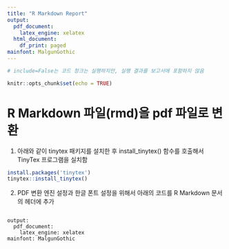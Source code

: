 ---
title: "R Markdown Report"
output: 
  pdf_document:
    latex_engine: xelatex
  html_document:
    df_print: paged 
mainfont: MalgunGothic 
---

```{r setup, include=FALSE}
# include=False는 코드 청크는 실행하지만, 실행 결과를 보고서에 포함하지 않음

knitr::opts_chunk$set(echo = TRUE)
```

# R Markdown 파일(rmd)을 pdf 파일로 변환 

1. 아래와 같이 tinytex 패키지를 설치한 후 install_tinytex() 함수를 호출해서  TinyTex 프로그램을 실치함
```{r, eval = FALSE}
install.packages('tinytex')
tinytex::install_tinytex()

```

2. PDF 변환 엔진 설정과 한글 폰트 설정을 위해서 아래의 코드를 R Markdown 문서의 헤더에 추가
```

output:
  pdf_document:
    latex_engine: xelatex
mainfont: MalgunGothic 
```


